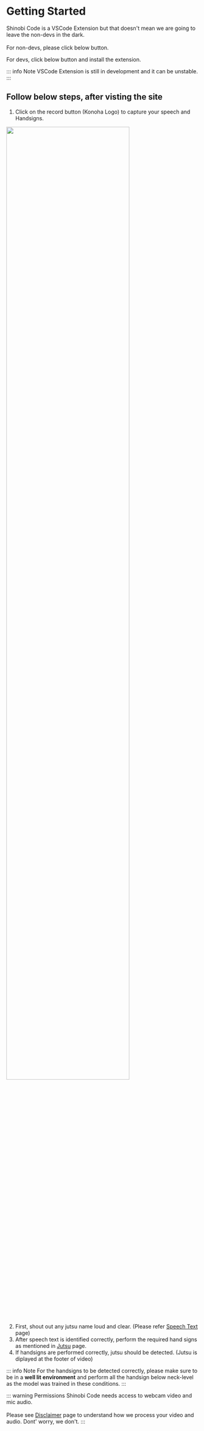 
# Getting Started

Shinobi Code is a VSCode Extension but that doesn't mean we are going to leave the non-devs in the dark.<br></br>
For non-devs, please click below button.

<CustomButton text="Shinobi Code App" link="https://app.shinobicode.dev"/>

For devs, click below button and install the extension.

<VSButton/>

::: info Note
VSCode Extension is still in development and it can be unstable.
:::

## Follow below steps, after visting the site

1. Click on the record button (Konoha Logo) to capture your speech and Handsigns.

<div>
    <img width="80%" src="/shinobi-code-button.png"/>
</div>

2. First, shout out any jutsu name loud and clear. (Please refer [Speech Text](/docs/get-started/speech) page)
3. After speech text is identified correctly, perform the required hand signs as mentioned in [Jutsu](/docs/get-started/jutsu) page.
4. If handsigns are performed correctly, jutsu should be detected. (Jutsu is diplayed at the footer of video)

::: info Note
For the handsigns to be detected correctly, please make sure to be in a **well lit environment** and perform all the handsign below neck-level as the model was trained in these conditions.
:::

::: warning Permissions
Shinobi Code needs access to webcam video and mic audio.<br></br> 
Please see [Disclaimer](/docs/disclaimer) page to understand how we process your video and audio. Dont' worry, we don't.
:::
